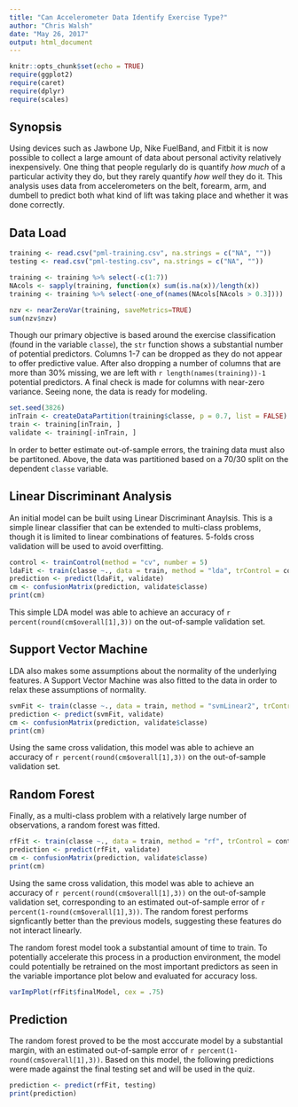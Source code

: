 ```yaml
---
title: "Can Accelerometer Data Identify Exercise Type?"
author: "Chris Walsh"
date: "May 26, 2017"
output: html_document
---
```


```r
knitr::opts_chunk$set(echo = TRUE)
require(ggplot2)
require(caret)
require(dplyr)
require(scales)
```

## Synopsis

Using devices such as Jawbone Up, Nike FuelBand, and Fitbit it is now possible to collect a large amount of data about personal activity relatively inexpensively. One thing that people regularly do is quantify *how much* of a particular activity they do, but they rarely quantify *how well* they do it. This analysis uses data from accelerometers on the belt, forearm, arm, and dumbell to predict both what kind of lift was taking place and whether it was done correctly.

## Data Load

```r
training <- read.csv("pml-training.csv", na.strings = c("NA", ""))
testing <- read.csv("pml-testing.csv", na.strings = c("NA", ""))

training <- training %>% select(-c(1:7))
NAcols <- sapply(training, function(x) sum(is.na(x))/length(x))
training <- training %>% select(-one_of(names(NAcols[NAcols > 0.3])))

nzv <- nearZeroVar(training, saveMetrics=TRUE)
sum(nzv$nzv)
```

Though our primary objective is based around the exercise classification (found in the variable `classe`), the `str` function shows a substantial number of potential predictors. Columns 1-7 can be dropped as they do not appear to offer predictive value. After also dropping a number of columns that are more than 30% missing, we are left with `r length(names(training))-1` potential predictors. A final check is made for columns with near-zero variance. Seeing none, the data is ready for modeling.

```r
set.seed(3826) 
inTrain <- createDataPartition(training$classe, p = 0.7, list = FALSE)
train <- training[inTrain, ]
validate <- training[-inTrain, ]
```

In order to better estimate out-of-sample errors, the training data must also be partitoned. Above, the data was partitioned based on a 70/30 split on the dependent `classe` variable.

## Linear Discriminant Analysis

An initial model can be built using Linear Discriminant Anaylsis. This is a simple linear classifier that can be extended to multi-class problems, though it is limited to linear combinations of features. 5-folds cross validation will be used to avoid overfitting.

```r
control <- trainControl(method = "cv", number = 5)
ldaFit <- train(classe ~., data = train, method = "lda", trControl = control)
prediction <- predict(ldaFit, validate)
cm <- confusionMatrix(prediction, validate$classe)
print(cm)
```

This simple LDA model was able to achieve an accuracy of `r percent(round(cm$overall[1],3))` on the out-of-sample validation set.

## Support Vector Machine

LDA also makes some assumptions about the normality of the underlying features. A Support Vector Machine was also fitted to the data in order to relax these assumptions of normality. 

```r
svmFit <- train(classe ~., data = train, method = "svmLinear2", trControl = control)
prediction <- predict(svmFit, validate)
cm <- confusionMatrix(prediction, validate$classe)
print(cm)
```

Using the same cross validation, this model was able to achieve an accuracy of `r percent(round(cm$overall[1],3))` on the out-of-sample validation set.

## Random Forest

Finally, as a multi-class problem with a relatively large number of observations, a random forest was fitted.

```r
rfFit <- train(classe ~., data = train, method = "rf", trControl = control)
prediction <- predict(rfFit, validate)
cm <- confusionMatrix(prediction, validate$classe)
print(cm)
```

Using the same cross validation, this model was able to achieve an accuracy of `r percent(round(cm$overall[1],3))` on the out-of-sample validation set, corresponding to an estimated out-of-sample error of `r percent(1-round(cm$overall[1],3))`. The random forest performs signficantly better than the previous models, suggesting these features do not interact linearly. 

The random forest model took a substantial amount of time to train. To potentially accelerate this process in a production environment, the model could potentially be retrained on the most important predictors as seen in the variable importance plot below and evaluated for accuracy loss.

```r
varImpPlot(rfFit$finalModel, cex = .75)
```

## Prediction

The random forest proved to be the most acccurate model by a substantial margin, with an estimated out-of-sample error of `r percent(1-round(cm$overall[1],3))`. Based on this model, the following predictions were made against the final testing set and will be used in the quiz.

```r
prediction <- predict(rfFit, testing)
print(prediction)
```



